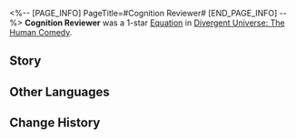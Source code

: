<%-- [PAGE_INFO]
PageTitle=#Cognition Reviewer#
[END_PAGE_INFO] --%>
{{Removed|Equation}}
{{Equation Infobox
|period   = The Human Comedy
|rarity   = 1
|path1    = Remembrance*3
|path2    = The Hunt*2
|effect   = After characters attack a non-Elite enemy target with less than {{Color|h|50%}} current HP percentage, there is a {{Color|h|150%}} base chance to inflict the {{Trait|Dissociation}} state on them, lasting for {{Color|h|1}} turn(s), and deals a set amount of CRIT DMG equal to their current HP.
|mentions = 
}}
'''Cognition Reviewer''' was a 1-star [[Divergent Universe: The Human Comedy/Equatoins|Equation]] in [[Divergent Universe: The Human Comedy]].

==Story==
{{Description|You fall to the ground intentionally and, as he helps you to your feet, his fingertips brush past your neck like a sickle, severing the memories lurking deep in your subconscious. Toxic data, like thick, black blood. He had glimpsed these stories in the after-midnight internet. They silently take root in the host's mind and quietly wait for the host to become insane in the corrosion. But now, they have been reduced to no more than ashes in the palm of a hand.<br /><br />Stowaway electronic lifeforms, an infectious memetic virus. They tarnish the sacred memories and lurk in the cracks of consciousness that even the sun cannot perceive. You transform into Death and walk among the masses, joining these beings in a game of cat-and-mouse, uprooting the filth immediately and locking them away in jail. In this world, there are things that must not be done, as well as memories that must not be retained.}}
<!--
==Gameplay Notes==
* 
-->
==Other Languages==
{{Other Languages
|en   = Cognition Reviewer
|zhs  = 意识审查员
|zht  = 意識審查員
|ja   = {{Rubi|意識審査員|いしきしんさいん}}
|ko   = 의식 심사관
|es   = Revisor de consciencias
|fr   = Évaluateur de cognition
|ru   = Инспектор сознания
|th   = นักตรวจสอบจิตใต้สำนึก
|vi   = Người Kiểm Tra Ý Thức
|de   = Kognitiver Prüfer
|id   = Cognition Reviewer
|pt   = Revisor de Cognição
}}

==Change History==
{{Change History|2.5}}